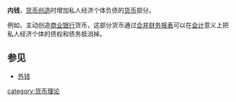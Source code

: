 {{Unreferenced|time=2022-01-11T03:33:53+00:00}}
'''内钱'''，[[货币创造|货币创造]]时增加私人经济个体负债的[[货币|货币]]部分。

例如，主动创造[[商业银行|商业银行]]货币，这部分货币通过[[合并财务报表|合并财务报表]]可以在[[会计|会计]]意义上把私人经济个体的债权和债务抵消掉。

==参见==
*[[外钱|外钱]]

[[category:货币理论|category:货币理论]]